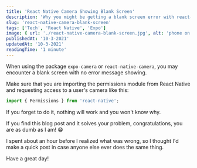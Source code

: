 ```yaml
---
title: 'React Native Camera Showing Blank Screen'
description: 'Why you might be getting a blank screen error with react-native-camera or expo-camera'
slug: 'react-native-camera-blank-screen'
tags: ['Tech', 'React Native', 'Expo']
image: { url: './react-native-camera-blank-screen.jpg', alt: 'phone on table' }
publishedAt: '10-3-2021'
updatedAt: '10-3-2021'
readingTime: '1 minute'
---
```


When using the package `expo-camera` or `react-native-camera`, you may encounter a blank screen with no error message showing.

Make sure that you are importing the permissions module from React Native and requesting access to a user's camera like this:

```js
import { Permissions } from 'react-native';
```

If you forget to do it, nothing will work and you won't know why.

If you find this blog post and it solves your problem, congratulations, you are as dumb as I am! 😁

I spent about an hour before I realized what was wrong, so I thought I'd make a quick post in case anyone else ever does the same thing.

Have a great day!

